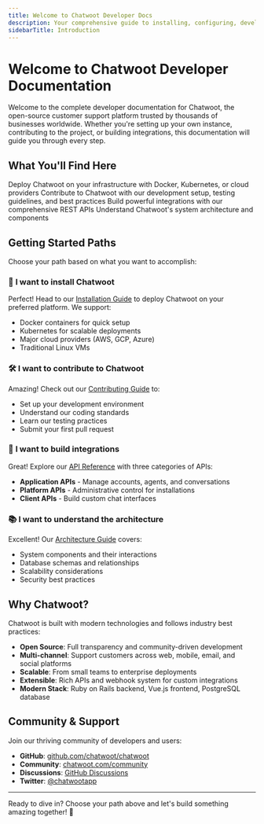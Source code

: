 ```yaml
---
title: Welcome to Chatwoot Developer Docs
description: Your comprehensive guide to installing, configuring, developing with, and integrating Chatwoot - the open-source customer support platform.
sidebarTitle: Introduction
---
```


# Welcome to Chatwoot Developer Documentation

Welcome to the complete developer documentation for Chatwoot, the open-source customer support platform trusted by thousands of businesses worldwide. Whether you're setting up your own instance, contributing to the project, or building integrations, this documentation will guide you through every step.

## What You'll Find Here

<CardGroup cols={2}>
  <Card
    title="Installation & Setup"
    icon="server"
    href="/self-hosted/"
  >
    Deploy Chatwoot on your infrastructure with Docker, Kubernetes, or cloud providers
  </Card>
  <Card
    title="Development Guide"
    icon="code"
    href="/contributing-guide/introduction"
  >
    Contribute to Chatwoot with our development setup, testing guidelines, and best practices
  </Card>
  <Card
    title="API Reference"
    icon="square-terminal"
    href="/api-reference/introduction"
  >
    Build powerful integrations with our comprehensive REST APIs
  </Card>
  <Card
    title="Architecture"
    icon="sitemap"
    href="/self-hosted/deployment/architecture"
  >
    Understand Chatwoot's system architecture and components
  </Card>
</CardGroup>

## Getting Started Paths

Choose your path based on what you want to accomplish:

### 🚀 **I want to install Chatwoot**
Perfect! Head to our [Installation Guide](/self-hosted/) to deploy Chatwoot on your preferred platform. We support:
- Docker containers for quick setup
- Kubernetes for scalable deployments
- Major cloud providers (AWS, GCP, Azure)
- Traditional Linux VMs

### 🛠️ **I want to contribute to Chatwoot**
Amazing! Check out our [Contributing Guide](/contributing-guide/introduction) to:
- Set up your development environment
- Understand our coding standards
- Learn our testing practices
- Submit your first pull request

### 🔌 **I want to build integrations**
Great! Explore our [API Reference](/api-reference/introduction) with three categories of APIs:
- **Application APIs** - Manage accounts, agents, and conversations
- **Platform APIs** - Administrative control for installations
- **Client APIs** - Build custom chat interfaces

### 📚 **I want to understand the architecture**
Excellent! Our [Architecture Guide](/self-hosted/deployment/architecture) covers:
- System components and their interactions
- Database schemas and relationships
- Scalability considerations
- Security best practices

## Why Chatwoot?

Chatwoot is built with modern technologies and follows industry best practices:

- **Open Source**: Full transparency and community-driven development
- **Multi-channel**: Support customers across web, mobile, email, and social platforms
- **Scalable**: From small teams to enterprise deployments
- **Extensible**: Rich APIs and webhook system for custom integrations
- **Modern Stack**: Ruby on Rails backend, Vue.js frontend, PostgreSQL database

## Community & Support

Join our thriving community of developers and users:

- **GitHub**: [github.com/chatwoot/chatwoot](https://github.com/chatwoot/chatwoot)
- **Community**: [chatwoot.com/community](https://chatwoot.com/community)
- **Discussions**: [GitHub Discussions](https://github.com/chatwoot/chatwoot/discussions)
- **Twitter**: [@chatwootapp](https://twitter.com/chatwootapp)

---

Ready to dive in? Choose your path above and let's build something amazing together! 🚀
